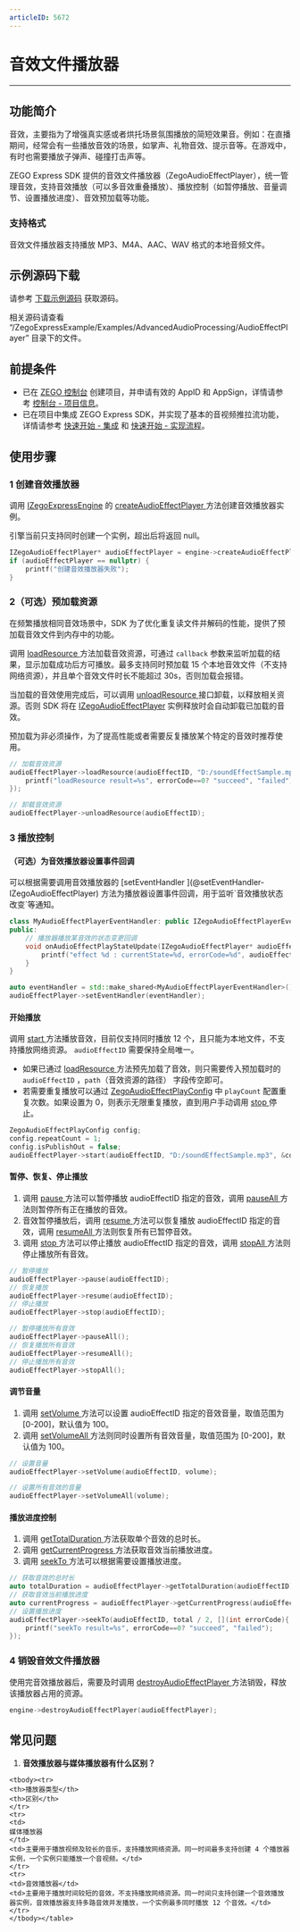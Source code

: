 ```yaml
---
articleID: 5672
---
```



# 音效文件播放器

- - -

## 功能简介

音效，主要指为了增强真实感或者烘托场景氛围播放的简短效果音。例如：在直播期间，经常会有一些播放音效的场景，如掌声、礼物音效、提示音等。在游戏中，有时也需要播放子弹声、碰撞打击声等。 

ZEGO Express SDK 提供的音效文件播放器（ZegoAudioEffectPlayer），统一管理音效，支持音效播放（可以多音效重叠播放）、播放控制（如暂停播放、音量调节、设置播放进度）、音效预加载等功能。

### 支持格式

音效文件播放器支持播放 MP3、M4A、AAC、WAV 格式的本地音频文件。

## 示例源码下载

请参考 [下载示例源码](!DownloadDemo/DownloadDemo) 获取源码。

相关源码请查看 “/ZegoExpressExample/Examples/AdvancedAudioProcessing/AudioEffectPlayer” 目录下的文件。

## 前提条件

- 已在 [ZEGO 控制台](https://console.zego.im) 创建项目，并申请有效的 AppID 和 AppSign，详情请参考 [控制台 - 项目信息](/console/guide-doc2)。
- 已在项目中集成 ZEGO Express SDK，并实现了基本的音视频推拉流功能，详情请参考 [快速开始 - 集成](!Integration/SDK_Integration) 和 [快速开始 - 实现流程](!Integration/Solution_Implementation)。


## 使用步骤

### 1 创建音效播放器

调用 [IZegoExpressEngine](@-IZegoExpressEngine) 的 [createAudioEffectPlayer ](@createAudioEffectPlayer) 方法创建音效播放器实例。

<Warning title="注意">
引擎当前只支持同时创建一个实例，超出后将返回 null。
</Warning>

```Cpp
IZegoAudioEffectPlayer* audioEffectPlayer = engine->createAudioEffectPlayer();
if (audioEffectPlayer == nullptr) {
    printf("创建音效播放器失败");
}
```

### 2（可选）预加载资源

<Accordion title="预加载资源" defaultOpen="false">
在频繁播放相同音效场景中，SDK 为了优化重复读文件并解码的性能，提供了预加载音效文件到内存中的功能。

调用 [loadResource ](@loadResource-IZegoAudioEffectPlayer) 方法加载音效资源，可通过 `callback` 参数来监听加载的结果，显示加载成功后方可播放。最多支持同时预加载 15 个本地音效文件（不支持网络资源），并且单个音效文件时长不能超过 30s，否则加载会报错。

当加载的音效使用完成后，可以调用 [unloadResource ](@unloadResource) 接口卸载，以释放相关资源。否则 SDK 将在 [IZegoAudioEffectPlayer](@-IZegoAudioEffectPlayer) 实例释放时会自动卸载已加载的音效。

<Note title="说明">


预加载为非必须操作，为了提高性能或者需要反复播放某个特定的音效时推荐使用。
</Note>

```Cpp
// 加载音效资源
audioEffectPlayer->loadResource(audioEffectID, "D:/soundEffectSample.mp3", [](int errorCode){
    printf("loadResource result=%s", errorCode==0? "succeed", "failed");
});

// 卸载音效资源
audioEffectPlayer->unloadResource(audioEffectID);
```
</Accordion>

### 3 播放控制

#### （可选）为音效播放器设置事件回调

<Accordion title="预加载资源" defaultOpen="false">
可以根据需要调用音效播放器的 [setEventHandler ](@setEventHandler-IZegoAudioEffectPlayer) 方法为播放器设置事件回调，用于监听`音效播放状态改变`等通知。

```Cpp
class MyAudioEffectPlayerEventHandler: public IZegoAudioEffectPlayerEventHandler{
public:
    // 播放器播放某音效的状态变更回调
    void onAudioEffectPlayStateUpdate(IZegoAudioEffectPlayer* audioEffectPlayer, unsigned int audioEffectID, ZegoAudioEffectPlayState state, int errorCode) override{
        printf("effect %d : currentState=%d, errorCode=%d", audioEffectID, state, errorCode);
    }
}

auto eventHandler = std::make_shared<MyAudioEffectPlayerEventHandler>();
audioEffectPlayer->setEventHandler(eventHandler);
```
</Accordion>

#### 开始播放

调用 [start ](@start-IZegoAudioEffectPlayer) 方法播放音效，目前仅支持同时播放 12 个，且只能为本地文件，不支持播放网络资源。 `audioEffectID` 需要保持全局唯一。

* 如果已通过 [loadResource ](@loadResource-IZegoAudioEffectPlayer) 方法预先加载了音效，则只需要传入预加载时的 `audioEffectID` ，`path`（音效资源的路径） 字段传空即可。
* 若需要重复播放可以通过 [ZegoAudioEffectPlayConfig](@-ZegoAudioEffectPlayConfig) 中 `playCount` 配置重复次数。如果设置为 0，则表示无限重复播放，直到用户手动调用 [stop ](@stop-IZegoAudioEffectPlayer) 停止。

```Cpp
ZegoAudioEffectPlayConfig config;
config.repeatCount = 1;
config.isPublishOut = false;
audioEffectPlayer->start(audioEffectID, "D:/soundEffectSample.mp3", &config);
```

#### 暂停、恢复、停止播放

1. 调用 [pause ](@pause-IZegoAudioEffectPlayer) 方法可以暂停播放 audioEffectID 指定的音效，调用 [pauseAll ](@pauseAll) 方法则暂停所有正在播放的音效。
2. 音效暂停播放后，调用 [resume ](@resume-IZegoAudioEffectPlayer) 方法可以恢复播放 audioEffectID 指定的音效，调用 [resumeAll ](@resumeAll) 方法则恢复所有已暂停音效。
3. 调用 [stop ](@stop-IZegoAudioEffectPlayer) 方法可以停止播放 audioEffectID 指定的音效，调用 [stopAll ](@stopAll) 方法则停止播放所有音效。

```Cpp
// 暂停播放
audioEffectPlayer->pause(audioEffectID);
// 恢复播放
audioEffectPlayer->resume(audioEffectID);
// 停止播放
audioEffectPlayer->stop(audioEffectID);

// 暂停播放所有音效
audioEffectPlayer->pauseAll();
// 恢复播放所有音效
audioEffectPlayer->resumeAll();
// 停止播放所有音效
audioEffectPlayer->stopAll();
```

#### 调节音量

1. 调用 [setVolume ](@setVolume-IZegoAudioEffectPlayer) 方法可以设置 audioEffectID 指定的音效音量，取值范围为 [0-200]，默认值为 100。
2. 调用 [setVolumeAll ](@setVolumeAll) 方法则同时设置所有音效音量，取值范围为 [0-200]，默认值为 100。

```Cpp
// 设置音量
audioEffectPlayer->setVolume(audioEffectID, volume);

// 设置所有音效的音量
audioEffectPlayer->setVolumeAll(volume);
```

#### 播放进度控制

1. 调用 [getTotalDuration ](@getTotalDuration) 方法获取单个音效的总时长。
2. 调用 [getCurrentProgress ](@getCurrentProgress) 方法获取音效当前播放进度。
3. 调用 [seekTo ](@seekTo-IZegoAudioEffectPlayer) 方法可以根据需要设置播放进度。

```Cpp
// 获取音效的总时长
auto totalDuration = audioEffectPlayer->getTotalDuration(audioEffectID);
// 获取音效当前播放进度
auto currentProgress = audioEffectPlayer->getCurrentProgress(audioEffectID);
// 设置播放进度
audioEffectPlayer->seekTo(audioEffectID, total / 2, [](int errorCode){
    printf("seekTo result=%s", errorCode==0? "succeed", "failed");
});
```

### 4 销毁音效文件播放器

使用完音效播放器后，需要及时调用 [destroyAudioEffectPlayer ](@destroyAudioEffectPlayer) 方法销毁，释放该播放器占用的资源。

```Cpp
engine->destroyAudioEffectPlayer(audioEffectPlayer);
```

## 常见问题

1. **音效播放器与媒体播放器有什么区别？**

<table>
    
    <tbody><tr>
    <th>播放器类型</th>
    <th>区别</th>
    </tr>
    <tr>
    <td>
    媒体播放器
    </td>
    <td>主要用于播放视频及较长的音乐，支持播放网络资源。同一时间最多支持创建 4 个播放器实例，一个实例只能播放一个音视频。</td>
    </tr>
    <tr>
    <td>音效播放器</td>
    <td>主要用于播放时间较短的音效，不支持播放网络资源。同一时间只支持创建一个音效播放器实例，音效播放器支持多路音效并发播放，一个实例最多同时播放 12 个音效。</td>
    </tr>
    </tbody></table>
